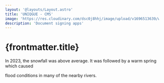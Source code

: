 ```yaml
---
layout: '@layouts/Layout.astro'
title: 'UNIQGUE - CMS'
image: 'https://res.cloudinary.com/dsc0j8hhj/image/upload/v1696513639/work-sample/uniqgue-cms.png'
description: 'Document signing apps'
---
```



# {frontmatter.title}

In 2023, the snowfall was above average.
It was followed by a warm spring which caused

flood conditions in many of the nearby rivers.

